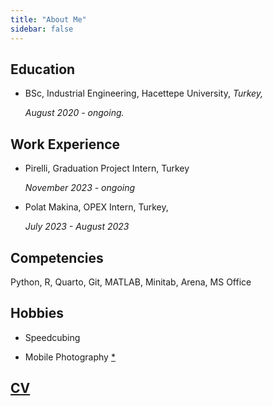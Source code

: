```yaml
---
title: "About Me"
sidebar: false 
---
```


## Education

-   BSc, Industrial Engineering, Hacettepe University, *Turkey,*

    *August 2020 - ongoing.*

## Work Experience

-   Pirelli, Graduation Project Intern, Turkey
    
    *November 2023 - ongoing*

-   Polat Makina, OPEX Intern, Turkey,

    *July 2023 - August 2023*

## Competencies

Python, R, Quarto, Git, MATLAB, Minitab, Arena, MS Office

## Hobbies

-   Speedcubing

-   Mobile Photography [\*](https://drive.google.com/drive/folders/1mgiwj-f3Kh_gM6yXIzYQHyvy2BRDNsJ0?usp=sharing)

## [CV](https://drive.google.com/file/d/1eDbVyHhzsddhNlk42ckuGFwJLlOnTmpv/view?usp=sharing)
